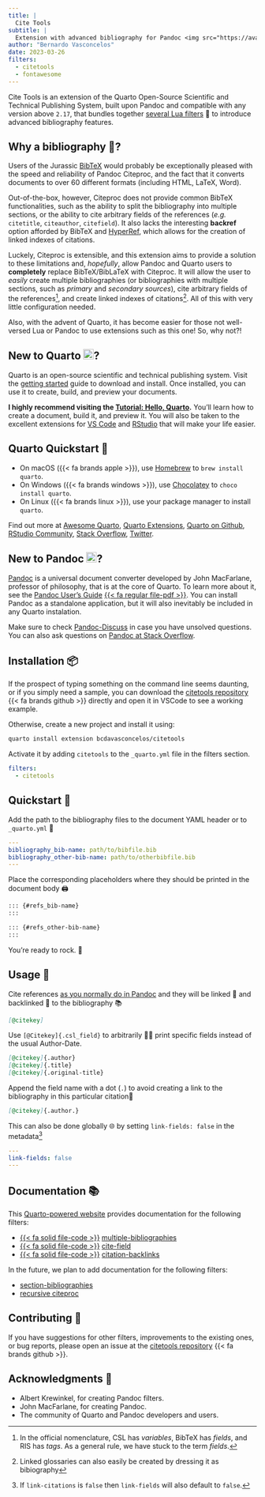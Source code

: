 ```yaml
---
title: |
  Cite Tools
subtitle: |
  Extension with advanced bibliography for Pandoc <img src="https://avatars.githubusercontent.com/u/110831952?s=200&v=4" style="object-fit: cover;width:1em;height:1em;" /> and Quarto <img id="top" src="https://quarto.org/favicon.png" style="object-fit: cover;width:1em;height:1em;" />
author: "Bernardo Vasconcelos"
date: 2023-03-26
filters:
  - citetools
  - fontawesome
---
```


Cite Tools is an extension of the Quarto Open-Source Scientific and Technical Publishing System, built upon Pandoc and compatible with any version above `2.17`, that bundles together [several Lua filters](/docs_qmd/05-about.qmd) 🌙 to introduce advanced bibliography features.

## Why a bibliography 🔌?

Users of the Jurassic [BibTeX](https://en.wikipedia.org/wiki/BibTeX) would probably be exceptionally pleased with the speed and reliability of Pandoc Citeproc, and the fact that it converts documents to over 60 different formats (including HTML, LaTeX, Word).

Out-of-the-box, however, Citeproc does not provide common BibTeX functionalities, such as the ability to split the bibliography into multiple sections, or the ability to cite arbitrary fields of the references (*e.g.* `citetitle`, `citeauthor`, `citefield`). It also lacks the interesting **backref** option afforded by BibTeX and [HyperRef](http://www.ctan.org/pkg/hyperref), which allows for the creation of linked indexes of citations.

Luckely, Citeproc is extensible, and this extension aims to provide a solution to these limitations and, *hopefully*, allow Pandoc and Quarto users to **completely** replace BibTeX/BibLaTeX with Citeproc. It will allow the user to *easily* create multiple bibliographies (or bibliographies with multiple sections, such as *primary* and *secondary sources*), cite arbitrary fields of the references^[In the official nomenclature, CSL has *variables*, BibTeX has *fields*, and RIS has *tags*. As a general rule, we have stuck to the term *fields*.], and create linked indexes of citations^[Linked glossaries can also easily be created by dressing it as bibiography]. All of this with very little configuration needed.

Also, with the advent of Quarto, it has become easier for those not well-versed Lua or Pandoc to use extensions such as this one! So, why not?!

## New to Quarto <img src="https://quarto.org/favicon.png" style="object-fit: cover;width:1em;height:1em;" />?
Quarto is an open-source scientific and technical publishing system. Visit the [getting started](https://quarto.org/docs/get-started/) guide to download and install. Once installed, you can use it to create, build, and preview your documents.

::: {.callout-tip appearance="simple"}
**I highly recommend visiting the [Tutorial: Hello, Quarto](https://quarto.org/docs/get-started/hello/vscode.html).** You'll learn how to create a document, build it, and preview it. You will also be taken to the excellent extensions for [VS Code](https://quarto.org/docs/get-started/#quarto-for-vs-code) and [RStudio](https://quarto.org/docs/get-started/#quarto-for-rstudio) that will make your life easier.
:::

::: {.callout-note collapse="true"}
## Quarto Quickstart 🚀

- On macOS ({{< fa brands apple >}}), use [Homebrew](https://brew.sh/) to `brew install quarto`.
- On Windows ({{< fa brands windows >}}), use [Chocolatey](https://chocolatey.org/) to `choco install quarto`.
- On Linux ({{< fa brands linux >}}), use your package manager to install `quarto`.

Find out more at [Awesome Quarto](https://github.com/mcanouil/awesome-quarto), [Quarto Extensions](https://github.com/quarto-ext?type=source), [Quarto on Github](https://github.com/search?q=topic%3Aquarto&type=repositories), [RStudio Community](https://community.rstudio.com/tags/quarto), [Stack Overflow](https://stackoverflow.com/questions/tagged/quarto), [Twitter](https://twitter.com/quarto_pub).
:::



## New to Pandoc <img src="https://avatars.githubusercontent.com/u/110831952?s=200&v=4" style="object-fit: cover;width:1em;height:1em;" />?
[Pandoc](https://pandoc.org/) is a universal document converter developed by John MacFarlane, professor of philosophy, that is at the core of Quarto. To learn more about it, see the [Pandoc User's Guide](https://pandoc.org/MANUAL.html) [{{< fa regular file-pdf >}}](https://pandoc.org/MANUAL.pdf). You can install Pandoc as a standalone application, but it will also inevitably be included in any Quarto instalation.

Make sure to check [Pandoc-Discuss](https://groups.google.com/g/pandoc-discuss) in case you have unsolved questions. You can also ask questions on [Pandoc at Stack Overflow](https://stackoverflow.com/questions/tagged/pandoc).

## Installation 📦

If the prospect of typing something on the command line seems daunting, or if you simply need a sample, you can download the [citetools repository](https://github.com/bcdavasconcelos/citetools/archive/refs/heads/main.zip) {{< fa brands github >}}  directly and open it in VSCode to see a working example.

Otherwise, create a new project and install it using:

```bash
quarto install extension bcdavasconcelos/citetools
```

Activate it by adding `citetools` to the `_quarto.yml` file in the filters section.

```yaml
filters:
  - citetools
```

## Quickstart 🚀

Add the path to the bibliography files to the document YAML header or to `_quarto.yml` 📁

```yaml
---
bibliography_bib-name: path/to/bibfile.bib
bibliography_other-bib-name: path/to/otherbibfile.bib
---
```

Place the corresponding placeholders where they should be printed in the document body 🖨️

 ```markdown
 ::: {#refs_bib-name}
 :::

 ::: {#refs_other-bib-name}
 :::
 ```

 You're ready to rock. 🤘

## Usage 📖

 Cite references [as you normally do in Pandoc](/docs_qmd/01-basics.qmd) and they will be linked 🔗 and backlinked 🔗 to the bibliography 📚

 ```markdown
 [@citekey]
 ```

 Use `[@Citekey]{.csl_field}` to arbitrarily 🎯🥋 print specific fields instead of the usual Author-Date.

  ```markdown
  [@citekey]{.author}
  [@citekey]{.title}
  [@citekey]{.original-title}
  ```
 Append the field name with a dot (`.`) to avoid creating a link to the bibliography in this particular citation📍

  ```markdown
  [@citekey]{.author.}
  ```
 This can also be done globally 🌐 by setting `link-fields: false` in the metadata^[If `link-citations` is `false` then `link-fields` will also default to `false`.]

  ```yaml
  ---
  link-fields: false
  ---
  ```

## Documentation 📚

This [Quarto-powered website](https://quarto.org/docs/websites/) provides documentation for the following filters:

- [{{< fa solid file-code >}}](https://github.com/bcdavasconcelos/citetools/blob/main/_extensions/citetools/multiple-bibliographies.lua) [multiple-bibliographies](/docs_qmd/02-multibib.qmd)
- [{{< fa solid file-code >}}](https://github.com/bcdavasconcelos/citetools/blob/main/_extensions/citetools/cite-field.lua) [cite-field](/docs_qmd/03-cite-field.qmd)
- [{{< fa solid file-code >}}](https://github.com/bcdavasconcelos/citetools/blob/main/_extensions/citetools/citation-backlinks.lua) [citation-backlinks](/docs_qmd/04-citation-backlinks.qmd)

In the future, we plan to add documentation for the following filters:

- [section-bibliographies](https://github.com/pandoc-ext/section-bibliographies)
- [recursive citeproc](https://github.com/dialoa/recursive-citeproc)


## Contributing 🤝
If you have suggestions for other filters, improvements to the existing ones, or bug reports, please open an issue at the [citetools repository](https://github.com/bcdavasconcelos/citetools/issues) {{< fa brands github >}}.


## Acknowledgments 🙏

- Albert Krewinkel, for creating Pandoc filters.
- John MacFarlane, for creating Pandoc.
- The community of Quarto and Pandoc developers and users.


